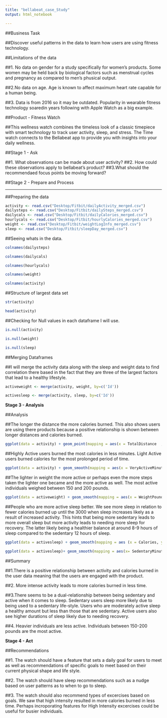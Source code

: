 ```yaml
---
title: "bellabeat_case_Study"
output: html_notebook 

---
```


##Business Task

##Discover useful patterns in the data to learn how users are using fitness technology.


##Limitations of the data

##1. No data on gender for a study specifically for women's products. Some women may be held back by biological factors such as menstrual cycles and pregnancy as compared to men's phusical output.

##2.No data on age. Age is known to affect maximum heart rate capable for a human being.

##3. Data is from 2016 so it may be outdated. Popularity in wearable fitness technology soaredin years following with Apple Watch as a big example.


##Product - Fitness Watch

##This wellness watch combines the timeless look of a classic timepiece with smart technology to track user activity, sleep, and stress. The Time watch connects to the Bellabeat app to provide you with insights into your daily wellness.

##Stage 1 - Ask

##1. What observations can be made about user activity? 
##2. How could these observations apply to bellabeat's product?
##3.What should the recommendaed focus points be moving forward?



##Stage 2 - Prepare and Process

---

##Preparing the data

```r
activity <- read.csv("Desktop/Fitbit/dailyActivity_merged.csv")
dailysteps <- read.csv("Desktop/Fitbit/dailySteps_merged.csv")
dailycals <- read.csv("Desktop/Fitbit/dailyCalories_merged.csv")
hourlycals <- read.csv("Desktop/Fitbit/hourlyCalories_merged.csv")
weight <- read.csv("Desktop/Fitbit/weightLogInfo_merged.csv")
sleep <- read.csv("Desktop/Fitbit/sleepDay_merged.csv")
```

##Seeing whats in the data.

```r
colnames(dailysteps)
```

```r
colnames(dailycals)
```

```r
colnames(hourlycals)
```

```r
colnames(weight)
```

```r
colnames(activity)
```

##Structure of largest data set

```r
str(activity)
```

```r
head(activity)
```

##Checking for Null values in each dataframe I will use.

```r
is.null(activity)
```

```r
is.null(weight)
```

```r
is.null(sleep)
```

##Merging Dataframes

##I will merge the activity data along with the sleep and weight data to find correlation there based in the fact that they are three of the largest factors that lead to a healthy lifestyle.

```r
activeweight <- merge(activity, weight, by=c('Id'))
```

```r
activesleep <- merge(activity, sleep, by=c('Id'))
```

**Stage 3 - Analysis**

##Analysis

##The longer the distance the more calories burned. This also shows users are using there products because a positive relationship is shown between longer distances and calories burned.

```r

ggplot(data = activity) + geom_point(mapping = aes(x = TotalDistance  , y = Calories) , color = 'blue') 
```

##Highly Active users burned the most calories in less minutes. Light Active users burned calories for the most prolonged period of time.

```r
ggplot(data = activity) + geom_smooth(mapping = aes(x = VeryActiveMinutes  , y = Calories ) , color = 'blue') +  geom_smooth(mapping = aes(x = FairlyActiveMinutes  , y = Calories ) , color = 'Orange') + geom_smooth(mapping = aes(x = LightlyActiveMinutes  , y = Calories ) , color = 'yellow') + labs(x = "Highly Active (Blue) , Fairly Active (Orange) , Lightly Active (Yellow) ", y = "Calories")
```

##The lighter in weight the more active or perhaps even the more steps taken the lighter one became and the more active as well. The most active individuals weighed between 150 and 200 pounds.

```r
ggplot(data = activeweight) + geom_smooth(mapping = aes(x = WeightPounds, y = TotalSteps ))
```

##People who are more active sleep better. We see more sleep in relation to fewer calories burned up until the 3000 when sleep increases likely as a result of increased activity. This hints that being more sedentary leads to more overall sleep but more activity leads to needing more sleep for recovery. The latter likely being a healthier balance at around 8-9 hours of sleep compared to the sedentary 12 hours of sleep.

```r
ggplot(data = activesleep) + geom_smooth(mapping = aes (x = Calories, y = TotalTimeInBed))
```

```r
ggplot(data = activesleep)+ geom_smooth(mapping = aes(x= SedentaryMinutes, y = TotalMinutesAsleep ))
```

##Summary

##1.There is a positive relationship between activity and calories burned in the user data meaning that the users are engaged with the product.

##2.  More intense activity leads to more calories burned in less time.

##3.There seems to be a dual-relationship between being sedentary and active when it comes to sleep. Sedentary users sleep more likely due to being used to a sedentary life-style. Users who are moderately active sleep a healthy amount but less than those that are sedentary. Active users also see higher durations of sleep likely due to needing recovery.

##4.  Heavier individuals are less active. Individuals between 150-200 pounds are the most active.

**Stage 4 - Act**

##Recommendations

##1.  The watch should have a feature that sets a daily goal for users to meet as well as recommendations of specific goals to meet based on their current physical shape and life style.

##2.  The watch should have sleep recommendations such as a nudge based on user patterns as to when to go to sleep.

##3.  The watch should also recommend types of excercises based on goals. We saw that high intensity resulted in more calories burned in less time. Perhaps incroporating features for High Intensity excercises could be useful for busier individuals.
